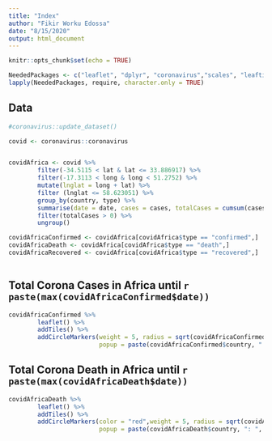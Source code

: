 ```yaml
---
title: "Index"
author: "Fikir Worku Edossa"
date: "8/15/2020"
output: html_document
---
```


```r
knitr::opts_chunk$set(echo = TRUE)
```

```r
NeededPackages <- c("leaflet", "dplyr", "coronavirus","scales", "leaftime")
lapply(NeededPackages, require, character.only = TRUE)
```

## Data 

```r
#coronavirus::update_dataset()

covid <- coronavirus::coronavirus


covidAfrica <- covid %>% 
        filter(-34.5115 < lat & lat <= 33.886917) %>% 
        filter(-17.3113 < long & long < 51.2752) %>% 
        mutate(lnglat = long + lat) %>% 
        filter (lnglat <= 58.623051) %>% 
        group_by(country, type) %>% 
        summarise(date = date, cases = cases, totalCases = cumsum(cases), lng = max(long), lat = max(lat)) %>% 
        filter(totalCases > 0) %>% 
        ungroup()

covidAfricaConfirmed <- covidAfrica[covidAfrica$type == "confirmed",]
covidAfricaDeath <- covidAfrica[covidAfrica$type == "death",]
covidAfricaRecovered <- covidAfrica[covidAfrica$type == "recovered",]
 
```


## Total Corona Cases in Africa until ```r paste(max(covidAfricaConfirmed$date))```

```r

covidAfricaConfirmed %>% 
        leaflet() %>% 
        addTiles() %>% 
        addCircleMarkers(weight = 5, radius = sqrt(covidAfricaConfirmed$totalCases)*0.05,
                         popup = paste(covidAfricaConfirmed$country, ": ", comma_format(accuracy = 1)(covidAfricaConfirmed$totalCases))) 
```

## Total Corona Death in Africa until ```r paste(max(covidAfricaDeath$date))```

```r

covidAfricaDeath %>% 
        leaflet() %>% 
        addTiles() %>% 
        addCircleMarkers(color = "red",weight = 5, radius = sqrt(covidAfricaDeath$totalCases)*0.01,
                         popup = paste(covidAfricaDeath$country, ": ", comma_format(accuracy = 1)(covidAfricaDeath$totalCases)))
```


